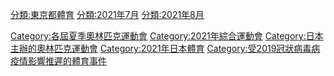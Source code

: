 [[Category:各屆夏季奧林匹克運動會|Category:各屆夏季奧林匹克運動會]]
[[Category:2021年綜合運動會|Category:2021年綜合運動會]]
[[Category:日本主辦的奧林匹克運動會|Category:日本主辦的奧林匹克運動會]]
[[Category:2021年日本體育|Category:2021年日本體育]]
[[Category:受2019冠狀病毒病疫情影響推遲的體育事件|Category:受2019冠狀病毒病疫情影響推遲的體育事件]]
[[分類:東京都體育|分類:東京都體育]]
[[分類:2021年7月|分類:2021年7月]]
[[分類:2021年8月|分類:2021年8月]]